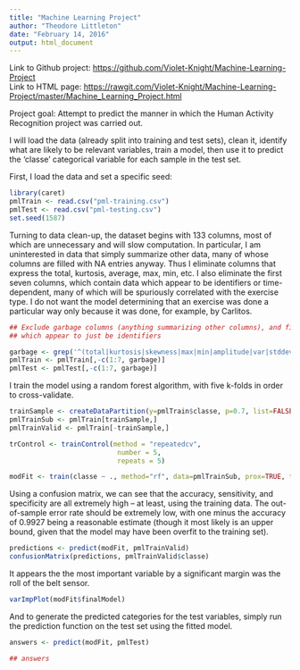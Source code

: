 ```yaml
---
title: "Machine Learning Project"
author: "Theodore Littleton"
date: "February 14, 2016"
output: html_document
---
```


Link to Github project: <a href="https://github.com/Violet-Knight/Machine-Learning-Project">https://github.com/Violet-Knight/Machine-Learning-Project</a>  
Link to HTML page: <a href="https://rawgit.com/Violet-Knight/Machine-Learning-Project/master/Machine_Learning_Project.html">https://rawgit.com/Violet-Knight/Machine-Learning-Project/master/Machine_Learning_Project.html</a>

Project goal: Attempt to predict the manner in which the Human Activity Recognition project was carried out.

I will load the data (already split into training and test sets), clean it, identify what are likely to be relevant variables, train a model, then use it to predict the 'classe' categorical variable for each sample in the test set.

First, I load the data and set a specific seed:
<!--
```r
## setwd("~/iCloud Drive/Coursera/JHU Data Specialization/8 - Practical Machine Learning/Project/Machine-Learning-Project")
```
-->

```r
library(caret)
pmlTrain <- read.csv("pml-training.csv")
pmlTest <- read.csv("pml-testing.csv")
set.seed(1587)
```

Turning to data clean-up, the dataset begins with 133 columns, most of which are unnecessary and will slow computation. In particular, I am uninterested in data that simply summarize other data, many of whose columns are filled with NA entries anyway. Thus I eliminate columns that express the total, kurtosis, average, max, min, etc. I also eliminate the first seven columns, which contain data which appear to be identifiers or time-dependent, many of which will be spuriously correlated with the exercise type. I do not want the model determining that an exercise was done a particular way only because it was done, for example, by Carlitos.

```r
## Exclude garbage columns (anything summarizing other columns), and first seven,
## which appear to just be identifiers

garbage <- grep('^(total|kurtosis|skewness|max|min|amplitude|var|stddev|avg)', names(pmlTrain))
pmlTrain <- pmlTrain[,-c(1:7, garbage)]
pmlTest <- pmlTest[,-c(1:7, garbage)]
```

I train the model using a random forest algorithm, with five k-folds in order to cross-validate.

```r
trainSample <- createDataPartition(y=pmlTrain$classe, p=0.7, list=FALSE)
pmlTrainSub <- pmlTrain[trainSample,]
pmlTrainValid <- pmlTrain[-trainSample,]

trControl <- trainControl(method = "repeatedcv",
                           number = 5,
                           repeats = 5)

modFit <- train(classe ~ ., method="rf", data=pmlTrainSub, prox=TRUE, trControl=trControl)
```

Using a confusion matrix, we can see that the accuracy, sensitivity, and specificity are all extremely high -- at least, using the training data. The out-of-sample error rate should be extremely low, with one minus the accuracy of 0.9927 being a reasonable estimate (though it most likely is an upper bound, given that the model may have been overfit to the training set).

```r
predictions <- predict(modFit, pmlTrainValid)
confusionMatrix(predictions, pmlTrainValid$classe)
```

It appears the the most important variable by a significant margin was the roll of the belt sensor.

```r
varImpPlot(modFit$finalModel)
```

And to generate the predicted categories for the test variables, simply run the prediction function on the test set using the fitted model.

```r
answers <- predict(modFit, pmlTest)

## answers
```

<!--
```r
## setwd("./submissions")
## pml_write_files = function(x){
##   n = length(x)
##   for(i in 1:n){
##     filename = paste0("problem_id_",i,".txt")
##     write.table(x[i],file=filename,quote=FALSE,row.names=FALSE,col.names=FALSE)
##   }
## }

## pml_write_files(answers)
```
--->